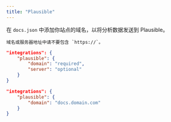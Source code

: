 ```yaml
---
title: "Plausible"
---
```


在 `docs.json` 中添加你站点的域名，以将分析数据发送到 Plausible。

<Info>

    域名或服务器地址中请不要包含 `https://`。

</Info>

<CodeGroup>

```json Analytics options in docs.json
"integrations": {
    "plausible": {
        "domain": "required",
        "server": "optional"
    }
}
```

```json Example
"integrations": {
    "plausible": {
        "domain": "docs.domain.com"
    }
}
```

</CodeGroup>
